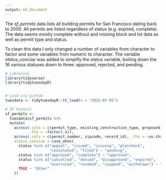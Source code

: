 ```yaml
---
output: md_document
---
```


The *sf_permits* data lists all building permits for San Francisco dating back to 2000. 
All permits are listed regardless of status (e.g. expired, complete). The data seems mostly complete 
without and missing block and lot data as well as permit type and status.

To clean this data I only changed a number of variables from character to factor and 
some variables from numeric to character. The variable *status_concise* was added to simplify 
the status variable, boiling down the 16 various statuses down to three: approved, 
rejected, and pending.


```r
# Libraries
library(tidyverse)
library(tidytuesdayR)


# Load via github
tuesdata <- tidytuesdayR::tt_load(x = "2022-07-05")

# SF Permits
sf_permits <-
  tuesdata$sf_permits %>%
  mutate(
    across(.cols = c(permit_type, existing_construction_type, proposed_construction_type),
           .fns = ~factor(.x)),
    across(.cols = c(permit_number, zipcode, record_id), .fns = ~as.character(.x)),
    status_concise = case_when(
      status %in% c("appeal", "issued", "issuing", "plancheck",
                    "reinstated", "filed") ~ "pending",
      status %in% c("approved", "complete") ~ "approved",
      status %in% c("cancelled", "denied", "disapproved", "expired",
                    "overruled", "revoked", "suspend", "withdrawn") ~ "rejected",
      TRUE ~ "Other"
    ))
```
